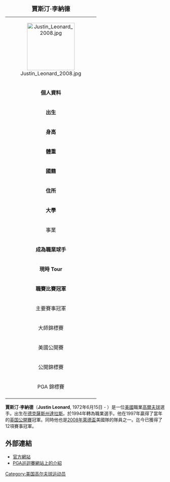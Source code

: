 {| border=1 align=right cellpadding=1 cellspacing=1 width=290 style="margin: 0.5em 0 1em 1em; background: #f9f9f9; border: 1px #aaaaaa solid; border-collapse: collapse; font-size: 87%; clear:right"
|+<big> '''賈斯汀·李納德'''</big>
|-
| align=center colspan="2" |[[File:Justin_Leonard_2008.jpg|150px]]
|-
! colspan="2" bgcolor="#4682B4" | '''個人資料'''
|-
| '''出生''' || {{birth date and age|1972|6|15}} <br>[[美國|美國]][[德克薩斯州|德克薩斯州]][[達拉斯|達拉斯]]
|-
| '''身高''' || {{Height|ft=5|in=11}}
|-
| '''體重''' || {{Weight|lb=170}}
|-
| '''國籍''' || {{USA}}
|-
| '''住所''' || [[德克薩斯州|德克薩斯州]][[達拉斯|達拉斯]]
|-
| '''大學''' || [[德克薩斯州大學奧斯汀分校|德克薩斯州大學]]
|-
! colspan="2" bgcolor="E2725B" | 事業 
|-
| '''成為職業球手''' || 1994年
|-
| '''現時 Tour''' || PGA Tour （1994年開始參加）
|-
| '''職賽比賽冠軍''' || 12
|-
! colspan="2" bgcolor="#ACE1AF" | 主要賽事冠軍
|-
| 大師錦標賽 
| 
|-
| 美國公開賽
| 
|-
| 公開錦標賽
| 
|-
| PGA 錦標賽
|
|-
|}

'''賈斯汀·李納德'''（'''Justin Leonard''', 1972年6月15日 - ）是一位[[美國|美國]]職業[[高爾夫球|高爾夫球]]選手。出生在[[德克薩斯州|德克薩斯州]][[達拉斯|達拉斯]]。於1994年轉為職業選手。他在1997年贏得了當年的[[美國高爾夫公開賽|英国公開賽]]冠軍。同時他也是[[2008年萊德盃|2008年萊德盃]]美國隊的隊員之一。迄今已獲得了12項賽事冠軍。

==外部連結==
{{commons|Justin Leonard}}
*[https://web.archive.org/web/20090330075341/http://www.justinleonard.com/ 官方網站]
*[https://web.archive.org/web/20080921230503/http://www.pgatour.com/players/01/08/60/ PGA巡迴賽網站上的介紹]

{{Authority control}}
[[Category:美国高尔夫球运动员|Category:美国高尔夫球运动员]]
